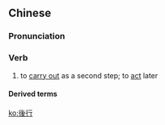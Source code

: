 {{also|后行}}
==Chinese==
{{zh-forms|s=后行}}

===Pronunciation===
{{zh-pron
|m=hòuxíng
|cat=v
}}

===Verb===
{{zh-verb}}

# to [[carry out]] as a second step; to [[act]] later

====Derived terms====
{{zh-der|三思而後行}}

[[ko:後行]]
